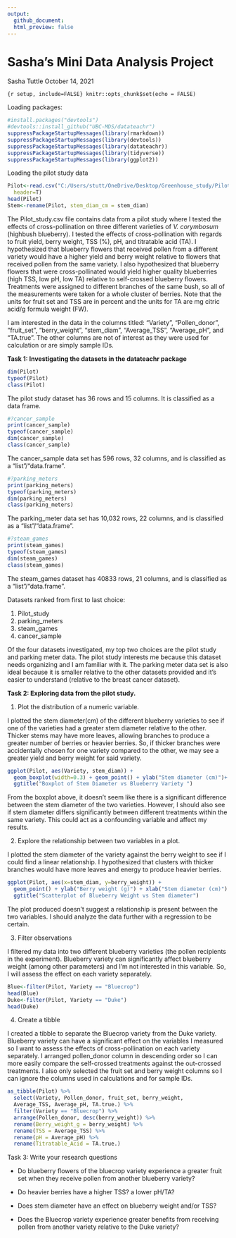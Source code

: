 ```yaml
---
output:
  github_document:
  html_preview: false
---
```


# Sasha’s Mini Data Analysis Project

Sasha Tuttle October 14, 2021

`{r setup, include=FALSE} knitr::opts_chunk$set(echo = FALSE)`

Loading packages:

``` r
#install.packages("devtools")
#devtools::install_github("UBC-MDS/datateachr")
suppressPackageStartupMessages(library(rmarkdown))
suppressPackageStartupMessages(library(devtools))
suppressPackageStartupMessages(library(datateachr))
suppressPackageStartupMessages(library(tidyverse))
suppressPackageStartupMessages(library(ggplot2))
```

Loading the pilot study data

``` r
Pilot<-read.csv("C:/Users/stutt/OneDrive/Desktop/Greenhouse_study/Pilot_study.csv", 
  header=T)
head(Pilot)
Stem<-rename(Pilot, stem_diam_cm = stem_diam)
```

The Pilot_study.csv file contains data from a pilot study where I tested the 
effects of cross-pollination on three different varieties of *V. corymbosum* 
(highbush blueberry). I tested the effects of cross-pollination with regards to 
fruit yield, berry weight, TSS (%), pH, and titratable acid (TA). I hypothesized 
that blueberry flowers that received pollen from a different variety would have 
a higher yield and berry weight relative to flowers that received pollen from the 
same variety. I also hypothesized that blueberry flowers that were 
cross-pollinated would yield higher quality blueberries (high TSS, low pH, low TA)
relative to self-crossed blueberry flowers. Treatments were assigned to different 
branches of the same bush, so all of the measurements were taken for a whole 
cluster of berries. Note that the units for fruit set and TSS are in percent and the units for TA are mg citric acid/g formula weight (FW). 

I am interested in the data in the columns titled: "Variety", "Pollen_donor",
"fruit_set", "berry_weight", "stem_diam", "Average_TSS", "Average_pH", and "TA.true".
The other columns are not of interest as they were used for calculation or are 
simply sample IDs. 

**Task 1: Investigating the datasets in the datateachr package**

``` r
dim(Pilot)
typeof(Pilot)
class(Pilot)
```

The pilot study dataset has 36 rows and 15 columns. It is classified as
a data frame.

``` r
#?cancer_sample
print(cancer_sample)
typeof(cancer_sample)
dim(cancer_sample)
class(cancer_sample)
```

The cancer_sample data set has 596 rows, 32 columns, and is classified
as a “list”/“data.frame”.

``` r
#?parking_meters
print(parking_meters)
typeof(parking_meters)
dim(parking_meters)
class(parking_meters)
```

The parking_meter data set has 10,032 rows, 22 columns, and is
classified as a “list”/“data.frame”.

``` r
#?steam_games
print(steam_games)
typeof(steam_games)
dim(steam_games)
class(steam_games)
```

The steam_games dataset has 40833 rows, 21 columns, and is classified as
a “list”/“data.frame”.

Datasets ranked from first to last choice:

1.  Pilot_study
2.  parking_meters
3.  steam_games
4.  cancer_sample

Of the four datasets investigated, my top two choices are the pilot
study and parking meter data. The pilot study interests me because this
dataset needs organizing and I am familiar with it. The parking meter
data set is also ideal because it is smaller relative to the other
datasets provided and it’s easier to understand (relative to the breast
cancer dataset).

**Task 2: Exploring data from the pilot study.**

1.  Plot the distribution of a numeric variable.

I plotted the stem diameter(cm) of the different blueberry varieties to
see if one of the varieties had a greater stem diameter relative to the
other. Thicker stems may have more leaves, allowing branches to produce
a greater number of berries or heavier berries. So, if thicker branches
were accidentally chosen for one variety compared to the other, we may
see a greater yield and berry weight for said variety.

``` r
ggplot(Pilot, aes(Variety, stem_diam)) +
  geom_boxplot(width=0.3) + geom_point() + ylab("Stem diameter (cm)")+
  ggtitle("Boxplot of Stem Diameter vs Blueberry Variety ")
```

From the boxplot above, it doesn’t seem like there is a significant
difference between the stem diameter of the two varieties. However, I
should also see if stem diameter differs significantly between different
treatments within the same variety. This could act as a confounding
variable and affect my results.

2.  Explore the relationship between two variables in a plot.

I plotted the stem diameter of the variety against the berry weight to
see if I could find a linear relationship. I hypothesized that clusters
with thicker branches would have more leaves and energy to produce
heavier berries.

``` r
ggplot(Pilot, aes(x=stem_diam, y=berry_weight)) +
  geom_point() + ylab("Berry weight (g)") + xlab("Stem diameter (cm)") +
  ggtitle("Scatterplot of Blueberry Weight vs Stem diameter")
```

The plot produced doesn’t suggest a relationship is present between the
two variables. I should analyze the data further with a regression to be
certain.

3.  Filter observations

I filtered my data into two different blueberry varieties (the pollen
recipients in the experiment). Blueberry variety can significantly
affect blueberry weight (among other parameters) and I’m not interested
in this variable. So, I will assess the effect on each variety
separately.

``` r
Blue<-filter(Pilot, Variety == "Bluecrop")
head(Blue)
Duke<-filter(Pilot, Variety == "Duke")
head(Duke)
```

4.  Create a tibble

I created a tibble to separate the Bluecrop variety from the Duke
variety. Blueberry variety can have a significant effect on the
variables I measured so I want to assess the effects of
cross-pollination on each variety separately. I arranged pollen_donor
column in descending order so I can more easily compare the self-crossed
treatments against the out-crossed treatments. I also only selected the
fruit set and berry weight columns so I can ignore the columns used in
calculations and for sample IDs.

``` r
as_tibble(Pilot) %>%
  select(Variety, Pollen_donor, fruit_set, berry_weight, 
  Average_TSS, Average_pH, TA.true.) %>%
  filter(Variety == "Bluecrop") %>%
  arrange(Pollen_donor, desc(berry_weight)) %>%
  rename(Berry_weight_g = berry_weight) %>%
  rename(TSS = Average_TSS) %>%
  rename(pH = Average_pH) %>%
  rename(Titratable_Acid = TA.true.)
```

Task 3: Write your research questions

-   Do blueberry flowers of the bluecrop variety experience a greater
    fruit set when they receive pollen from another blueberry variety?

-   Do heavier berries have a higher TSS? a lower pH/TA?

-   Does stem diameter have an effect on blueberry weight and/or TSS?

-   Does the Bluecrop variety experience greater benefits from receiving
    pollen from another variety relative to the Duke variety?
